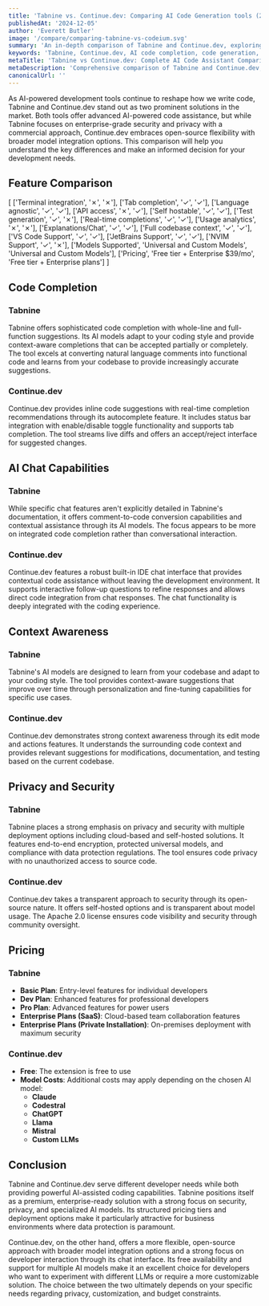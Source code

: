 ```yaml
---
title: 'Tabnine vs. Continue.dev: Comparing AI Code Generation tools (2025)'
publishedAt: '2024-12-05'
author: 'Everett Butler'
image: '/compare/comparing-tabnine-vs-codeium.svg'
summary: 'An in-depth comparison of Tabnine and Continue.dev, exploring their features, pricing, and capabilities to help developers choose the right AI coding assistant'
keywords: 'Tabnine, Continue.dev, AI code completion, code generation, developer tools, IDE integration, AI coding assistant, code automation'
metaTitle: 'Tabnine vs Continue.dev: Complete AI Code Assistant Comparison (2025)'
metaDescription: 'Comprehensive comparison of Tabnine and Continue.dev, analyzing features, pricing, and capabilities to help developers choose the best AI coding assistant for their needs'
canonicalUrl: ''
---
```


As AI-powered development tools continue to reshape how we write code, Tabnine and Continue.dev stand out as two prominent solutions in the market. Both tools offer advanced AI-powered code assistance, but while Tabnine focuses on enterprise-grade security and privacy with a commercial approach, Continue.dev embraces open-source flexibility with broader model integration options. This comparison will help you understand the key differences and make an informed decision for your development needs.

## Feature Comparison

[
    ['Terminal integration', '✗', '✗'],
    ['Tab completion', '✓', '✓'],
    ['Language agnostic', '✓', '✓'],
    ['API access', '✗', '✓'],
    ['Self hostable', '✓', '✓'],
    ['Test generation', '✓', '✗'],
    ['Real-time completions', '✓', '✓'],
    ['Usage analytics', '✗', '✗'],
    ['Explanations/Chat', '✓', '✓'],
    ['Full codebase context', '✓', '✓'],
    ['VS Code Support', '✓', '✓'],
    ['JetBrains Support', '✓', '✓'],
    ['NVIM Support', '✓', '✗'],
    ['Models Supported', 'Universal and Custom Models', 'Universal and Custom Models'],
    ['Pricing', 'Free tier + Enterprise $39/mo', 'Free tier + Enterprise plans']
]

## Code Completion

### Tabnine
Tabnine offers sophisticated code completion with whole-line and full-function suggestions. Its AI models adapt to your coding style and provide context-aware completions that can be accepted partially or completely. The tool excels at converting natural language comments into functional code and learns from your codebase to provide increasingly accurate suggestions.

### Continue.dev
Continue.dev provides inline code suggestions with real-time completion recommendations through its autocomplete feature. It includes status bar integration with enable/disable toggle functionality and supports tab completion. The tool streams live diffs and offers an accept/reject interface for suggested changes.

## AI Chat Capabilities

### Tabnine
While specific chat features aren't explicitly detailed in Tabnine's documentation, it offers comment-to-code conversion capabilities and contextual assistance through its AI models. The focus appears to be more on integrated code completion rather than conversational interaction.

### Continue.dev
Continue.dev features a robust built-in IDE chat interface that provides contextual code assistance without leaving the development environment. It supports interactive follow-up questions to refine responses and allows direct code integration from chat responses. The chat functionality is deeply integrated with the coding experience.

## Context Awareness

### Tabnine
Tabnine's AI models are designed to learn from your codebase and adapt to your coding style. The tool provides context-aware suggestions that improve over time through personalization and fine-tuning capabilities for specific use cases.

### Continue.dev
Continue.dev demonstrates strong context awareness through its edit mode and actions features. It understands the surrounding code context and provides relevant suggestions for modifications, documentation, and testing based on the current codebase.

## Privacy and Security

### Tabnine
Tabnine places a strong emphasis on privacy and security with multiple deployment options including cloud-based and self-hosted solutions. It features end-to-end encryption, protected universal models, and compliance with data protection regulations. The tool ensures code privacy with no unauthorized access to source code.

### Continue.dev
Continue.dev takes a transparent approach to security through its open-source nature. It offers self-hosted options and is transparent about model usage. The Apache 2.0 license ensures code visibility and security through community oversight.

## Pricing

### Tabnine
- **Basic Plan**: Entry-level features for individual developers
- **Dev Plan**: Enhanced features for professional developers
- **Pro Plan**: Advanced features for power users
- **Enterprise Plans (SaaS)**: Cloud-based team collaboration features
- **Enterprise Plans (Private Installation)**: On-premises deployment with maximum security

### Continue.dev
- **Free**: The extension is free to use
- **Model Costs**: Additional costs may apply depending on the chosen AI model:
  - **Claude**
  - **Codestral**
  - **ChatGPT**
  - **Llama**
  - **Mistral**
  - **Custom LLMs**

## Conclusion

Tabnine and Continue.dev serve different developer needs while both providing powerful AI-assisted coding capabilities. Tabnine positions itself as a premium, enterprise-ready solution with a strong focus on security, privacy, and specialized AI models. Its structured pricing tiers and deployment options make it particularly attractive for business environments where data protection is paramount.

Continue.dev, on the other hand, offers a more flexible, open-source approach with broader model integration options and a strong focus on developer interaction through its chat interface. Its free availability and support for multiple AI models make it an excellent choice for developers who want to experiment with different LLMs or require a more customizable solution. The choice between the two ultimately depends on your specific needs regarding privacy, customization, and budget constraints.
